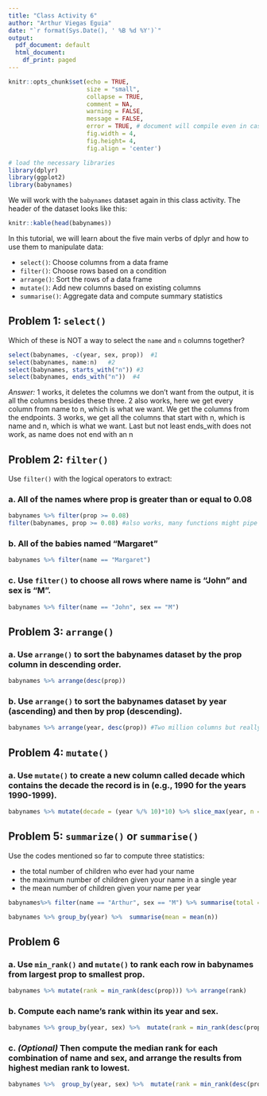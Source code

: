 ```yaml
---
title: "Class Activity 6"
author: "Arthur Viegas Eguia"
date: "`r format(Sys.Date(), ' %B %d %Y')`"
output:
  pdf_document: default
  html_document:
    df_print: paged
---
```


```r
knitr::opts_chunk$set(echo = TRUE, 
                      size = "small", 
                      collapse = TRUE, 
                      comment = NA, 
                      warning = FALSE, 
                      message = FALSE,
                      error = TRUE, # document will compile even in case of error
                      fig.width = 4,
                      fig.height= 4,
                      fig.align = 'center') 

# load the necessary libraries
library(dplyr)
library(ggplot2)
library(babynames)
```


We will work with the `babynames` dataset again in this class activity. The header of the dataset looks like this:

```r
knitr::kable(head(babynames))
```

In this tutorial, we will learn about the five main verbs of dplyr and how to use them to manipulate data:

- `select()`: Choose columns from a data frame
- `filter()`: Choose rows based on a condition
- `arrange()`: Sort the rows of a data frame
- `mutate()`: Add new columns based on existing columns
- `summarise()`: Aggregate data and compute summary statistics

## Problem 1: `select()`

Which of these is NOT a way to select the `name` and `n` columns together?

```r
select(babynames, -c(year, sex, prop))  #1
select(babynames, name:n)   #2
select(babynames, starts_with("n")) #3
select(babynames, ends_with("n"))  #4
```

*Answer:* 1 works, it deletes the columns we don't want from the output, it is all the columns besides these three. 2 also works, here we get every column from name to n, which is what we want. We get the columns from the endpoints. 3  works, we get all the columns that start with n, which is name and n, which is what we want. Last but not least ends_with does not work, as name does not end with an n

\vspace*{1in}


## Problem 2: `filter()`

Use `filter()` with the logical operators to extract:

### a. All of the names where prop is greater than or equal to 0.08

```r
babynames %>% filter(prop >= 0.08)
filter(babynames, prop >= 0.08) #also works, many functions might pipe together
```

### b. All of the babies named "Margaret"

```r
babynames %>% filter(name == "Margaret")
```


### c. Use `filter()` to choose all rows where name is "John" and sex is "M".


```r
babynames %>% filter(name == "John", sex == "M")
```


\vspace*{1in}

## Problem 3: `arrange()`

### a. Use `arrange()` to sort the babynames dataset by the prop column in descending order.

```r
babynames %>% arrange(desc(prop))
```


### b. Use `arrange()` to sort the babynames dataset by year (ascending) and then by prop (descending).

```r
babynames %>% arrange(year, desc(prop)) #Two million columns but really fast as tibbles are very memory efficient
```


\vspace*{1in}


## Problem 4: `mutate()`

### a. Use `mutate()` to create a new column called decade which contains the decade the record is in (e.g., 1990 for the years 1990-1999).

```r
babynames %>% mutate(decade = (year %/% 10)*10) %>% slice_max(year, n = 10) #pull vector of years
```


\vspace*{1in}


## Problem 5: `summarize()` or `summarise()`

Use the codes mentioned so far to compute three statistics:

- the total number of children who ever had your name
- the maximum number of children given your name in a single year
- the mean number of children given your name per year


```r
babynames%>% filter(name == "Arthur", sex == "M") %>% summarise(total = sum(n), maximum = max(n), mean=mean(n))

babynames %>% group_by(year) %>%  summarise(mean = mean(n))
```


\vspace*{1in}


## Problem 6

### a. Use `min_rank()` and `mutate()` to rank each row in babynames from largest prop to smallest prop.

```r
babynames %>% mutate(rank = min_rank(desc(prop))) %>% arrange(rank)
```


### b. Compute each name's rank within its year and sex.

```r
babynames %>% group_by(year, sex) %>%  mutate(rank = min_rank(desc(prop)))
```


### c. *(Optional)* Then compute the median rank for each combination of name and sex, and arrange the results from highest median rank to lowest.


```r
babynames %>%  group_by(year, sex) %>%  mutate(rank = min_rank(desc(prop)))  %>%  ungroup() %>% group_by(name, sex) %>%  summarise(median_rank = median(rank)) %>% arrange(median_rank)
```


